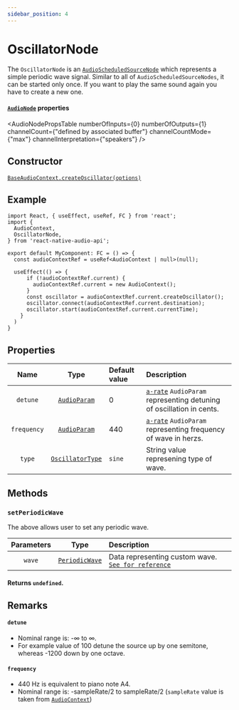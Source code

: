 ```yaml
---
sidebar_position: 4
---
```



# OscillatorNode

The `OscillatorNode` is an [`AudioScheduledSourceNode`](/sources/audio-scheduled-source-node) which represents a simple periodic wave signal.
Similar to all of `AudioScheduledSourceNodes`, it can be started only once. If you want to play the same sound again you have to create a new one.

#### [`AudioNode`](/core/audio-node#read-only-properties) properties

<AudioNodePropsTable numberOfInputs={0} numberOfOutputs={1} channelCount={"defined by associated buffer"} channelCountMode={"max"} channelInterpretation={"speakers"} />

## Constructor

[`BaseAudioContext.createOscillator(options)`](/core/base-audio-context#createoscillator)

## Example

```tsx
import React, { useEffect, useRef, FC } from 'react';
import {
  AudioContext,
  OscillatorNode,
} from 'react-native-audio-api';

export default MyComponent: FC = () => {
  const audioContextRef = useRef<AudioContext | null>(null);

  useEffect(() => {
      if (!audioContextRef.current) {
        audioContextRef.current = new AudioContext();
      }
      const oscillator = audioContextRef.current.createOscillator();
      oscillator.connect(audioContextRef.current.destination);
      oscillator.start(audioContextRef.current.currentTime);
    }
  )
}
```

## Properties

| Name | Type | Default value | Description |
| :----: | :----: | :-------- | :------- |
| `detune` <ReadOnly /> | [`AudioParam`](/core/audio-param) | 0 |[`a-rate`](/core/audio-param#a-rate-vs-k-rate) `AudioParam` representing detuning of oscillation in cents. |
| `frequency` <ReadOnly /> | [`AudioParam`](/core/audio-param) | 440 | [`a-rate`](/core/audio-param#a-rate-vs-k-rate) `AudioParam` representing frequency of wave in herzs. |
| `type` | [`OscillatorType`](/types/oscillator-type)| `sine` | String value represening type of wave. |

## Methods

### `setPeriodicWave`

The above allows user to set any periodic wave.

| Parameters | Type | Description |
| :---: | :---: | :---- |
| `wave` | [`PeriodicWave`](/effects/periodic-wave) | Data representing custom wave. [`See for reference`](/core/base-audio-context#createperiodicwave) |

#### Returns `undefined`.

## Remarks

#### `detune`
- Nominal range is: -∞ to ∞.
- For example value of 100 detune the source up by one semitone, whereas -1200 down by one octave.

#### `frequency`
- 440 Hz is equivalent to piano note A4.
- Nominal range is: -sampleRate/2 to sampleRate/2 (`sampleRate` value is taken from [`AudioContext`](/core/base-audio-context#properties))
